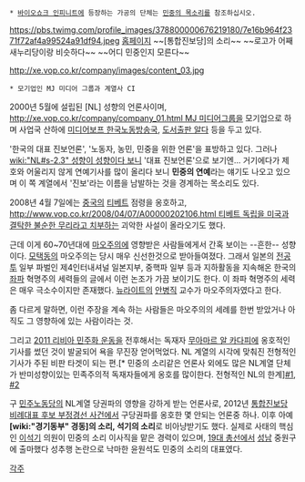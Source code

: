 * [[바이오쇼크 인피니트]]에 등장하는 가공의 단체는 [[민중의 목소리]]를 참조하십시오.
https://pbs.twimg.com/profile_images/378800000676219180/7e16b964f2371f72af4a99524a91df94.jpeg
[http://www.vop.co.kr/ 홈페이지]
~~[통합진보당]의 소리~~
~~로고가 어째 새누리당이랑 비슷하다~~
~~어디 민중인지 모른다~~

http://xe.vop.co.kr/company/images/content_03.jpg
 * 모기업인 MJ 미디어 그룹과 계열사 CI

2000년 5월에 설립된 [NL] 성향의 언론사이며, [[http://xe.vop.co.kr/company/company_01.html MJ 미디어그룹]]을 모기업으로 하며 사업국 산하에 [http://www.klbs.org/ 미디어보프 한국노동방송국], [http://www.aldabook.co.kr/ 도서출판 알다] 등을 두고 있다.

'한국의 대표 진보언론', '노동자, 농민, 민중을 위한 언론'을 표방하고 있다. 그러나 [[wiki:"NL#s-2.3" 성향이 성향이다 보니]] '대표 진보언론'으로 보기엔... 거기에다가 제호와 어울리지 않게 연예기사를 많이 올리다 보니 '''민중의 연예'''라는 얘기도 나오고 있으며 이 쪽 계열에서 '진보'라는 이름을 남발하는 것을 경계하는 목소리도 있다.

2008년 4월 7일에는 [[중국]]의 [[티베트]] 점령을 옹호하고, [[http://www.vop.co.kr/2008/04/07/A00000202106.html 티베트 독립을 미국과 결탁한 불순한 무리라고 치부하는]] 괴악한 사설이 올라오기도 했다.

근데 이게 60~70년대에 [[마오주의]]에 영향받은 사람들에게서 간혹 보이는 --흔한-- 성향이다. [[모택동]]의 마오주의는 당시 매우 신선한것으로 받아들여졌다. 그래서 일본의 [[전공투]] 일부 파벌인 제4인터내셔널 일본지부, 중핵파 일부 등과 지하활동을 지속해온 한국의 [[좌파]] 혁명주의 세력들의 글에서 이런 논조가 가끔 보이기도 한다. 이 좌파 혁명주의 세력은 매우 극소수이지만 존재했다. [[뉴라이트]]의 [[안병직]] 교수가 마오주의자였다고 한다.

좀 다르게 말하면, 이런 주장을 계속 하는 사람들은 마오주의의 세례를 한번 받았거나 아직도 그 영향하에 있는 사람이라는 것.

그리고 [[2011 리비아 민주화 운동]]을 전후해서는 독재자 [[무아마르 알 카다피]]에 옹호적인 기사를 썼던 것이 발굴되어 욕을 무진장 얻어먹었다. NL 계열의 시각에 맞춰진 전형적인 기사가 주된 비판 타겟이 되는 편.[* 민중의 소리같은 언론사 외에도 많은 NL계열 단체가 반미성향이있는 민족주의적 독재자들에게 옹호를 많이한다. 전형적인 NL의 한계][http://www.vop.co.kr/plus/A00000004976.html #1], [http://www.vop.co.kr/A00000006465.html #2]

구 [[민주노동당]]의 NL계열 당권파의 영향을 강하게 받는 언론사로, 2012년 [[통합진보당 비례대표 후보 부정경선 사건]]에서 구당권파를 옹호한 몇 안되는 언론중 하나. 이후 아예 '''[wiki:"경기동부" 경동]의 소리, 석기의 소리'''로 비아냥받기도 했다.  실제로 사태의 핵심인 [[이석기]] 의원이 민중의 소리 이사직을 맡은 경력이 있으며, [[19대 총선]]에서 [[성남]] 중원구에 출마했다 성추행 논란으로 낙마한 윤원석도 민중의 소리의 대표였다.

[[각주]]
